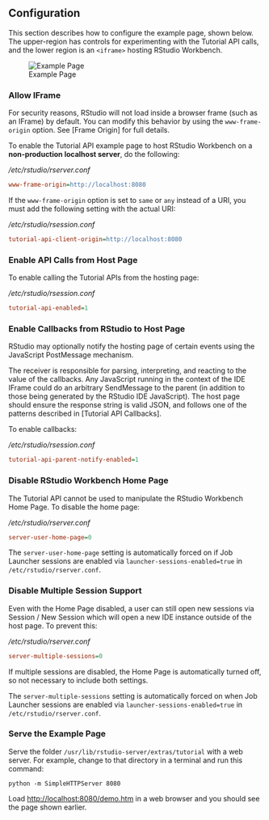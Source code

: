 ## Configuration

This section describes how to configure the example page, shown below. The upper-region has controls for experimenting with the Tutorial API calls, and the lower region is an `<iframe>` hosting RStudio Workbench.

![Example Page](images/TutorialAPIDemo.png)

### Allow IFrame
For security reasons, RStudio will not load inside a browser frame (such as an IFrame) by default. You can modify this behavior by using the `www-frame-origin` option. See [Frame Origin] for full details.

To enable the Tutorial API example page to host RStudio Workbench on a **non-production localhost server**, do the following:

*/etc/rstudio/rserver.conf*

```ini
www-frame-origin=http://localhost:8080
```

::: {.callout-note}
If the `www-frame-origin` option is set to `same` or `any` instead of a URI, you must add the following setting with the actual URI:
:::


*/etc/rstudio/rsession.conf*

```ini
tutorial-api-client-origin=http://localhost:8080
```

### Enable API Calls from Host Page
To enable calling the Tutorial APIs from the hosting page:

*/etc/rstudio/rsession.conf*

```ini
tutorial-api-enabled=1
```

### Enable Callbacks from RStudio to Host Page
RStudio may optionally notify the hosting page of certain events using the JavaScript PostMessage mechanism.

The receiver is responsible for parsing, interpreting, and reacting to the value of the callbacks. Any JavaScript running in the context of the IDE IFrame could do an arbitrary SendMessage to the parent (in addition to those being generated by the RStudio IDE JavaScript). The host page should ensure the response string is valid JSON, and follows one of the patterns described in [Tutorial API Callbacks].

To enable callbacks:

*/etc/rstudio/rsession.conf*

```ini
tutorial-api-parent-notify-enabled=1
```

### Disable RStudio Workbench Home Page
The Tutorial API cannot be used to manipulate the RStudio Workbench Home Page. To disable the home page:

*/etc/rstudio/rserver.conf*

```ini
server-user-home-page=0
```

::: {.callout-note}
The `server-user-home-page` setting is automatically forced on if Job Launcher sessions are enabled via `launcher-sessions-enabled=true` in `/etc/rstudio/rserver.conf`.
:::


### Disable Multiple Session Support
Even with the Home Page disabled, a user can still open new sessions via Session / New Session which will open a new IDE instance outside of the host page. To prevent this:

*/etc/rstudio/rserver.conf*

```ini
server-multiple-sessions=0
```

If multiple sessions are disabled, the Home Page is automatically turned off, so not necessary to include both settings.

::: {.callout-note}
The `server-multiple-sessions` setting is automatically forced on when Job Launcher sessions are enabled via `launcher-sessions-enabled=true` in `/etc/rstudio/rserver.conf`.
:::


### Serve the Example Page

Serve the folder `/usr/lib/rstudio-server/extras/tutorial` with a web server. For example, change to that directory in a terminal and run this command:

`python -m SimpleHTTPServer 8080`

Load <http://localhost:8080/demo.htm> in a web browser and you should see the page shown earlier.

